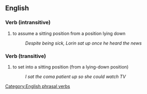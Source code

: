 == English ==
=== Verb (intransitive) ===

# to assume a sitting position from a position lying down
#: ''Despite being sick, Lorin sat up once he heard the news''

=== Verb (transitive) ===

# to set into a sitting position (from a lying-down position)
#: ''I sat the coma patient up so she could watch TV''


[[Category:English phrasal verbs]]
